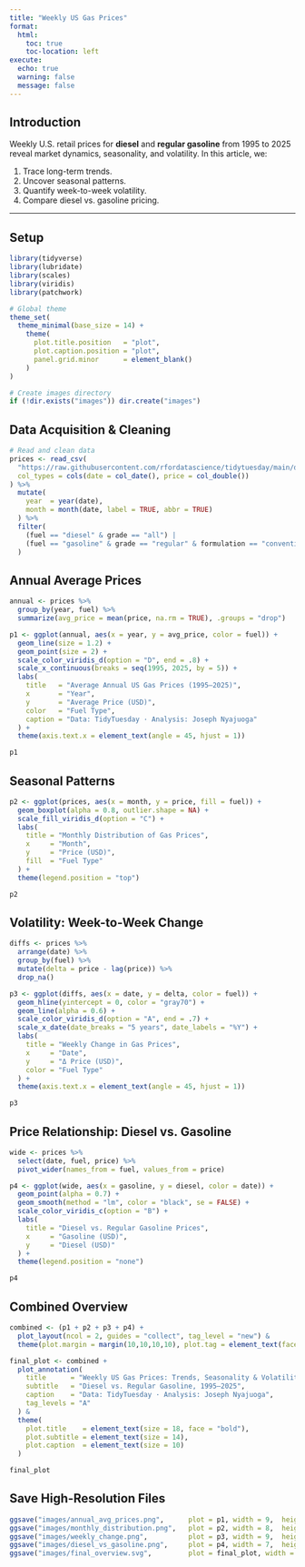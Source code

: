 ```yaml
---
title: "Weekly US Gas Prices"
format:
  html:
    toc: true
    toc-location: left
execute:
  echo: true
  warning: false
  message: false
---
```


## Introduction

Weekly U.S. retail prices for **diesel** and **regular gasoline** from 1995 to 2025 reveal market dynamics, seasonality, and volatility. In this article, we:

1. Trace long-term trends.
2. Uncover seasonal patterns.
3. Quantify week-to-week volatility.
4. Compare diesel vs. gasoline pricing.

---

## Setup

```r
library(tidyverse)
library(lubridate)
library(scales)
library(viridis)
library(patchwork)

# Global theme
theme_set(
  theme_minimal(base_size = 14) +
    theme(
      plot.title.position   = "plot",
      plot.caption.position = "plot",
      panel.grid.minor      = element_blank()
    )
)

# Create images directory
if (!dir.exists("images")) dir.create("images")
```

## Data Acquisition & Cleaning

```r
# Read and clean data
prices <- read_csv(
  "https://raw.githubusercontent.com/rfordatascience/tidytuesday/main/data/2025/2025-07-01/weekly_gas_prices.csv",
  col_types = cols(date = col_date(), price = col_double())
) %>%
  mutate(
    year  = year(date),
    month = month(date, label = TRUE, abbr = TRUE)
  ) %>%
  filter(
    (fuel == "diesel" & grade == "all") |
    (fuel == "gasoline" & grade == "regular" & formulation == "conventional")
  )
```

## Annual Average Prices

```r
annual <- prices %>%
  group_by(year, fuel) %>%
  summarize(avg_price = mean(price, na.rm = TRUE), .groups = "drop")

p1 <- ggplot(annual, aes(x = year, y = avg_price, color = fuel)) +
  geom_line(size = 1.2) +
  geom_point(size = 2) +
  scale_color_viridis_d(option = "D", end = .8) +
  scale_x_continuous(breaks = seq(1995, 2025, by = 5)) +
  labs(
    title   = "Average Annual US Gas Prices (1995–2025)",
    x       = "Year",
    y       = "Average Price (USD)",
    color   = "Fuel Type",
    caption = "Data: TidyTuesday · Analysis: Joseph Nyajuoga"
  ) +
  theme(axis.text.x = element_text(angle = 45, hjust = 1))

p1
```

## Seasonal Patterns

```r
p2 <- ggplot(prices, aes(x = month, y = price, fill = fuel)) +
  geom_boxplot(alpha = 0.8, outlier.shape = NA) +
  scale_fill_viridis_d(option = "C") +
  labs(
    title = "Monthly Distribution of Gas Prices",
    x     = "Month",
    y     = "Price (USD)",
    fill  = "Fuel Type"
  ) +
  theme(legend.position = "top")

p2
```

## Volatility: Week-to-Week Change

```r
diffs <- prices %>%
  arrange(date) %>%
  group_by(fuel) %>%
  mutate(delta = price - lag(price)) %>%
  drop_na()

p3 <- ggplot(diffs, aes(x = date, y = delta, color = fuel)) +
  geom_hline(yintercept = 0, color = "gray70") +
  geom_line(alpha = 0.6) +
  scale_color_viridis_d(option = "A", end = .7) +
  scale_x_date(date_breaks = "5 years", date_labels = "%Y") +
  labs(
    title = "Weekly Change in Gas Prices",
    x     = "Date",
    y     = "Δ Price (USD)",
    color = "Fuel Type"
  ) +
  theme(axis.text.x = element_text(angle = 45, hjust = 1))

p3
```

## Price Relationship: Diesel vs. Gasoline

```r
wide <- prices %>%
  select(date, fuel, price) %>%
  pivot_wider(names_from = fuel, values_from = price)

p4 <- ggplot(wide, aes(x = gasoline, y = diesel, color = date)) +
  geom_point(alpha = 0.7) +
  geom_smooth(method = "lm", color = "black", se = FALSE) +
  scale_color_viridis_c(option = "B") +
  labs(
    title = "Diesel vs. Regular Gasoline Prices",
    x     = "Gasoline (USD)",
    y     = "Diesel (USD)"
  ) +
  theme(legend.position = "none")

p4
```

## Combined Overview

```r
combined <- (p1 + p2 + p3 + p4) +
  plot_layout(ncol = 2, guides = "collect", tag_level = "new") &
  theme(plot.margin = margin(10,10,10,10), plot.tag = element_text(face = "bold"))

final_plot <- combined +
  plot_annotation(
    title      = "Weekly US Gas Prices: Trends, Seasonality & Volatility",
    subtitle   = "Diesel vs. Regular Gasoline, 1995–2025",
    caption    = "Data: TidyTuesday · Analysis: Joseph Nyajuoga",
    tag_levels = "A"
  ) &
  theme(
    plot.title    = element_text(size = 18, face = "bold"),
    plot.subtitle = element_text(size = 14),
    plot.caption  = element_text(size = 10)
  )

final_plot
```

## Save High-Resolution Files

```r
ggsave("images/annual_avg_prices.png",      plot = p1, width = 9,  height = 5, dpi = 600)
ggsave("images/monthly_distribution.png",   plot = p2, width = 8,  height = 5, dpi = 600)
ggsave("images/weekly_change.png",          plot = p3, width = 9,  height = 5, dpi = 600)
ggsave("images/diesel_vs_gasoline.png",     plot = p4, width = 7,  height = 5, dpi = 600)
ggsave("images/final_overview.svg",         plot = final_plot, width = 12, height = 8, device = "svg")
```
